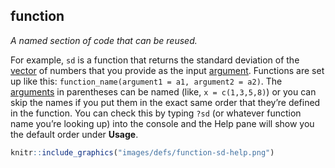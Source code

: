 ## function

<dfn>A named section of code that can be reused.</dfn> 

For example, `sd` is a function that returns the standard deviation of the [vector](v.html#vector) of numbers that you provide as the input [argument](a.html#argument). Functions are set up like this: `function_name(argument1 = a1, argument2 = a2)`. The [arguments](a.html#argument) in parentheses can be named (like, `x = c(1,3,5,8)`) or you can skip the names if you put them in the exact same order that they're defined in the function. You can check this by typing `?sd` (or whatever function name you're looking up) into the console and the Help pane will show you the default order under **Usage**.

```r
knitr::include_graphics("images/defs/function-sd-help.png")
```